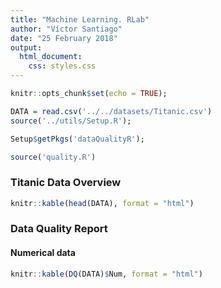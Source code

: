 ```yaml
---
title: "Machine Learning. RLab"
author: "Víctor Santiago"
date: "25 February 2018"
output: 
  html_document: 
    css: styles.css
---
```


```r
knitr::opts_chunk$set(echo = TRUE);

DATA = read.csv('../../datasets/Titanic.csv')
source('../utils/Setup.R');

Setup$getPkgs('dataQualityR');

source('quality.R')
```

<h3>Titanic Data Overview</h3>

<span id="data_titanic" class="table">
```r
knitr::kable(head(DATA), format = "html")
```
</span> 

<h3>Data Quality Report</h3>

<h4>Numerical data</h4>
<span id="quality_numeric" class="table">
```r
knitr::kable(DQ(DATA)$Num, format = "html")
```
</span>



